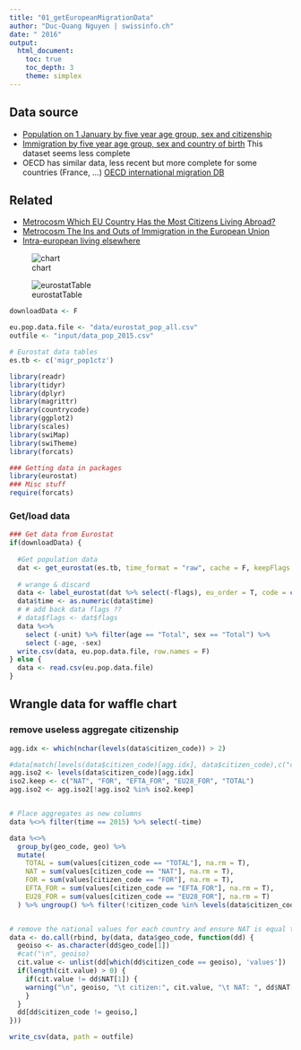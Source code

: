 ```yaml
---
title: "01_getEuropeanMigrationData"
author: "Duc-Quang Nguyen | swissinfo.ch"
date: " 2016"
output: 
  html_document:
    toc: true
    toc_depth: 3
    theme: simplex
---
```


## Data source

 * [Population on 1 January by five year age group, sex and citizenship](http://appsso.eurostat.ec.europa.eu/nui/show.do?dataset=migr_pop1ctz&lang=en)
 * [Immigration by five year age group, sex and country of birth](http://appsso.eurostat.ec.europa.eu/nui/show.do?dataset=migr_imm3ctb&lang=en) This dataset seems less complete
 * OECD has similar data, less recent but more complete for some countries (France, ...) [OECD international migration DB](https://stats.oecd.org/Index.aspx?DataSetCode=MIG#)

## Related

* [Metrocosm Which EU Country Has the Most Citizens Living Abroad?](http://metrocosm.com/eu-diaspora-map/)
* [Metrocosm The Ins and Outs of Immigration in the European Union](http://metrocosm.com/mapping-eu-immigration/)
* [Intra-european living elsewhere](http://www.economist.com/news/europe/21704813-eus-cherished-free-movement-rights-are-less-secure-they-seem-europes-scapegoat)

![chart](inspirations/20160813_EUC318.png)

![eurostatTable](inspirations/Main_countries_of_citizenship_and_birth_of_the_foreign_foreign-born_population,_1_January_2015_(¹)_(in_absolute_numbers_and_as_a_percentage_of_the_total_foreign_foreign-born_population)_YB16.png)


```r
downloadData <- F

eu.pop.data.file <- "data/eurostat_pop_all.csv"
outfile <- "input/data_pop_2015.csv"

# Eurostat data tables
es.tb <- c('migr_pop1ctz')

library(readr)
library(tidyr)
library(dplyr)
library(magrittr)
library(countrycode)
library(ggplot2)
library(scales)
library(swiMap)
library(swiTheme)
library(forcats)

### Getting data in packages
library(eurostat)
### Misc stuff
require(forcats)
```


### Get/load data

```r
### Get data from Eurostat
if(downloadData) {
  
  #Get population data 
  dat <- get_eurostat(es.tb, time_format = "raw", cache = F, keepFlags = T)
  
  # wrange & discard 
  data <- label_eurostat(dat %>% select(-flags), eu_order = T, code = c("citizen", "geo"))
  data$time <- as.numeric(data$time)
  # # add back data flags ??
  # data$flags <- dat$flags
  data %<>% 
    select (-unit) %>% filter(age == "Total", sex == "Total") %>%
    select (-age, -sex)
  write.csv(data, eu.pop.data.file, row.names = F)
} else {
  data <- read.csv(eu.pop.data.file)
}

```
## Wrangle data for waffle chart

### remove useless aggregate citizenship


```r
agg.idx <- which(nchar(levels(data$citizen_code)) > 2)

#data[match(levels(data$citizen_code)[agg.idx], data$citizen_code),c("citizen", "citizen_code")]
agg.iso2 <- levels(data$citizen_code)[agg.idx]
iso2.keep <- c("NAT", "FOR", "EFTA_FOR", "EU28_FOR", "TOTAL")
agg.iso2 <- agg.iso2[!agg.iso2 %in% iso2.keep]


# Place aggregates as new columns
data %<>% filter(time == 2015) %>% select(-time)

data %<>%
  group_by(geo_code, geo) %>% 
  mutate(
    TOTAL = sum(values[citizen_code == "TOTAL"], na.rm = T),
    NAT = sum(values[citizen_code == "NAT"], na.rm = T),
    FOR = sum(values[citizen_code == "FOR"], na.rm = T),
    EFTA_FOR = sum(values[citizen_code == "EFTA_FOR"], na.rm = T),
    EU28_FOR = sum(values[citizen_code == "EU28_FOR"], na.rm = T)
  ) %>% ungroup() %>% filter(!citizen_code %in% levels(data$citizen_code)[agg.idx])


# remove the national values for each country and ensure NAT is equal to it!!
data <- do.call(rbind, by(data, data$geo_code, function(dd) {
  geoiso <- as.character(dd$geo_code[1])
  #cat("\n", geoiso)
  cit.value <- unlist(dd[which(dd$citizen_code == geoiso), 'values'])
  if(length(cit.value) > 0) {
    if(cit.value != dd$NAT[1]) {
    warning("\n", geoiso, "\t citizen:", cit.value, "\t NAT: ", dd$NAT[1])
    }    
  }
  dd[dd$citizen_code != geoiso,]
}))

write_csv(data, path = outfile)
```

